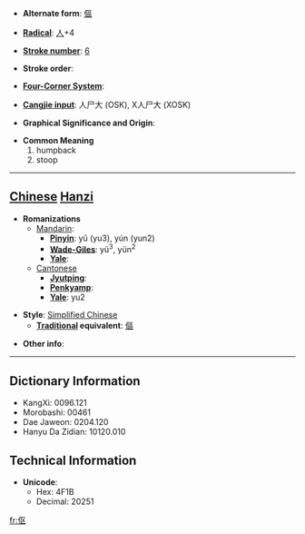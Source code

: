 * '''Alternate form''': [[傴]]

* '''[[Wiktionary:Chinese radical index| Radical]]''': [[Wiktionary:Chinese radical index 人|人]]+4

* '''[[Wiktionary:Chinese total strokes index|Stroke number]]''': [[Wiktionary:Chinese total strokes index 6|6]]

* '''Stroke order''': 

* '''[[Wiktionary:Chinese four corner index|Four-Corner System]]''': 

* '''[[Wiktionary:Chinese Cangjie index|Cangjie input]]''': 人尸大 (OSK), X人尸大 (XOSK)

* '''Graphical Significance and Origin''': 

* '''Common Meaning'''
*#humpback
*# stoop


----

== [[Chinese]] [[Hanzi]] ==

* '''Romanizations'''
** [[Mandarin]]:
*** '''[[Pinyin]]''': yǔ (yu3), yún (yun2)
*** '''[[Wade-Giles]]''': yü<sup>3</sup>, yün<sup>2</sup>
*** '''[[Yale]]''': 
**[[Cantonese]]
***'''[[Jyutping]]''':
***'''[[Penkyamp]]''': 
***'''[[Yale]]''': yu2

* '''Style''': [[Simplified Chinese]] 
** '''[[Traditional Chinese|Traditional]] equivalent''': [[傴]]

* '''Other info''': 

----

== Dictionary Information ==

* KangXi: 0096.121
* Morobashi: 00461
* Dae Jaweon: 0204.120
* Hanyu Da Zidian: 10120.010

== Technical Information ==

* '''Unicode''':
** Hex: 4F1B
** Decimal: 20251

[[fr:伛]]